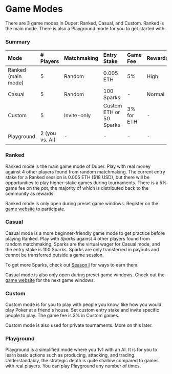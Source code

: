 # Game Modes

There are 3 game modes in Duper: Ranked, Casual, and Custom. Ranked is the main mode. There is also a Playground mode for you to get started with.

### Summary

| Mode               | \# Players     | Matchmaking | Entry Stake             | Game Fee   | Rewards | Open Hours  |
| :----------------- | :------------- | :---------- | :---------------------- | :--------- | :------ | :---------- |
| Ranked (main mode) | 5              | Random      | 0.005 ETH               | 5%         | High    | See website |
| Casual             | 5              | Random      | 100 Sparks              | -          | Normal  | See website |
| Custom             | 5              | Invite-only | Custom ETH or 50 Sparks | 3% for ETH | -       | Always      |
| Playground         | 2 (you vs. AI) | -           | -                       | -          | -       | Always      |

### Ranked

Ranked mode is the main game mode of Duper. Play with real money against 4 other players found from random matchmaking. The current entry stake for a Ranked session is 0.005 ETH ($18 USD), but there will be opportunities to play higher-stake games during tournaments. There is a 5% game fee on the pot, the majority of which is distributed back to the community as rewards.

Ranked mode is only open during preset game windows. Register on the [game website](https://www.duper.gg) to participate.

### Casual

Casual mode is a more beginner-friendly game mode to get practice before playing Ranked. Play with _Sparks_ against 4 other players found from random matchmaking. Sparks are the virtual wager for Casual mode, and the entry stake is 100 Sparks. Sparks are only transferred in payouts and cannot be transferred outside a game session.

To get more Sparks, check out [Season I](/season-1) for ways to earn them.

Casual mode is also only open during preset game windows. Check out the [game website](https://www.duper.gg) for the next game windows.

### Custom

Custom mode is for you to play with people you know, like how you would play Poker at a friend's house. Set custom entry stake and invite specific people to play. The game fee is 3% in Custom games.

Custom mode is also used for private tournaments. More on this later.

### Playground

Playground is a simplified mode where you 1v1 with an AI. It is for you to learn basic actions such as producing, attacking, and trading. Understandably, the strategic depth is quite shallow compared to games with real players. You can play Playground any number of times.
